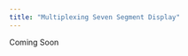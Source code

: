 ```yaml
---
title: "Multiplexing Seven Segment Display"
---
```

Coming Soon
<!--
## Introduction
![](IMG_1.png){width=600}

Figure 1:


In this lab, a time-multiplexed display system was implemented using an FPGA Upduino Board to drive two seven-segment displays with a single decoder module. The system displayed two independent hexadecimal values sourced from two DIP switches and showed their sum on five LEDs. The design utilized transistor-based current control to safely drive the common anodes of the displays, ensuring proper brightness and avoiding bleeding or ghosting.

## Design and Testing Methodology


## FPGA Design
On the E155 FPGA board, the inputs and outputs are organized around the switches, LEDs, and 7-segment display. The four DIP switches `s[3:0]` serve as user inputs, letting you select binary values that feed into the logic of the design. The three LEDs `led[2:0]` provide simple output indicators: `led[0]` and `led[1]` respond to combinations of the switch inputs, while `led[2]` blinks at a steady rate using the FPGA’s internal 48 MHz oscillator. Finally, the seven outputs `seg[6:0]` drive the segments of a common anode 7-segment display, which decodes the switch settings into a numeric pattern from to 0 to F.

|**Signal Name** | **Type** | **Details**      |
|-------------|----------|------------------|
|  `[3:0] s`  |   input  | DIP switches (SW6)  | 
|  `[2:0] led`|   output | LEDs (found on P42, P38, and P28)  |
|  `[6:0] seg`|   output | common anode outputs on 7-segment display|


### **Technical Documentation**
The source code for the project can be found in the associated [GitHub repository](https://github.com/brbownds/e155-lab2).

### **Block Diagram**


Figure 2: Block diagram of the Verilog design.

The block diagram in Figure 1 demonstrates the overall architecture of the design. The top-level module `lab1_bb` includes two submodules: the high-speed oscillator block (`HSOSC`) and the 7 segement display `sevenseg_dis`.

### Schematic
![](IMG_0755.png){width=600}

Figure 3: Schematic of the physical circuit of the FPGA, LEDs, switches and the 7-segment display.

![](calc.png){width=500}

Figure 4: Show the internal wire from the FPGA to the 7-segment display.


This shows the physical layout of the design. An internal 1.5 kΩ pull-up resistor was used to ensure the active-low reset pin was not floating. The current running through the diode of the seven segment display (~1 mA) was divided by the Vcc subtracted by the forward voltage of a red LED.

## Results and Discussion
The design met all intended design objectives through our testbench simulations. 

#### Testbench Simulation
![](testbench_lab1.png)
Figure 5: Screenshot of a QuestaSim simulation demonstrating the blinking output signal.

Note that the timescale for the clock divider was modified to divide by 4. If a more precise output frequency was desired, a more sophisticated counter could be developed. The current design only allows for the clock to be divided by powers of two. (MIGHT GET RID OF)

#### Oscilliscope of Blinking LED
![](OSCOPE.png){width=800} 

Figure 6: Screenshot of a oscilliscope waveform validating the exact frequency of 2.41 Hz. 

## Conclusion

TALK MORE ABOUT THIS
The design successfully blinked an external LED using the on-board high-speed oscillator. I spent a total of **10+ hours** working on this lab.

## AI Prototype Summary
When conducting the AI prototype summary, the LLM I utilized was Microsoft's Copilot. I prompted it to “Write SystemVerilog HDL to leverage the internal high-speed oscillator in the Lattice UP5K FPGA and blink an LED at 2 Hz, using idiomatic SystemVerilog. Copilot produced a short module that instantiated the UP5K high-speed oscillator, divided the clock with a counter, and drove an LED. The style was pretty clean for the counter. However, when I pasted it into a fresh Lattice Radiant project and hit Synthesize, Radiant failed immediately with a syntax error: Copilot had dropped a closing parenthesis in the oscillator instantiation and missed a semicolon at the end of a localparam line. After I copied Radiant’s error text back into Copilot, it regenerated the block with the missing ) and ; added. With those fixed, the synthesis was completed.

I would rate Copilot’s output as “good scaffolding, needs verification.” It nailed the overall structure and used modern SystemVerilog constructs I like adopting. It also wrote a clear reset path for the counter. None of those were brand-new to me, but it was helpful to see them composed neatly in a minimal example. If I did this again, I would tighten my workflow in **three** ways:

- Treat the LLM as a code generator, not an authority. I’ll immediately run the output, then feed exact tool errors back to the model for focused corrections.

- Ask the LLM to “emit compile ready, tool-specific primitives” and include a checklist in the prompt. That nudge seems to reduce trivial mistakes.

- Add a quick unit sanity check in the prompt: “Assume ~48 MHz HFOSC; show the counter width/math to reach ~2 Hz.” That forces the model to spell out the divide math, which is convenient to verify before synthesis.
-->